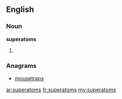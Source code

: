 ==English==

===Noun===
'''superatoms'''

# {{plural of|superatom}}

===Anagrams===
* [[mousetraps#English|mousetraps]]

[[ar:superatoms]]
[[fr:superatoms]]
[[my:superatoms]]